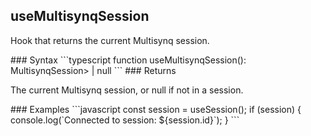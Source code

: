 ## useMultisynqSession

<a id="usemultisynqsession"></a>
<p>Hook that returns the current Multisynq session.</p>
### Syntax
```typescript
function useMultisynqSession(): MultisynqSession<MultisynqReactView<M>> | null
```
### Returns
<ResponseField type="MultisynqSession<MultisynqReactView<M>> | null">
<p>The current Multisynq session, or null if not in a session.</p>
</ResponseField>
### Examples
<CodeGroup>
```javascript
const session = useSession<GameModel>();
if (session) {
  console.log(`Connected to session: ${session.id}`);
}
```
</CodeGroup>
